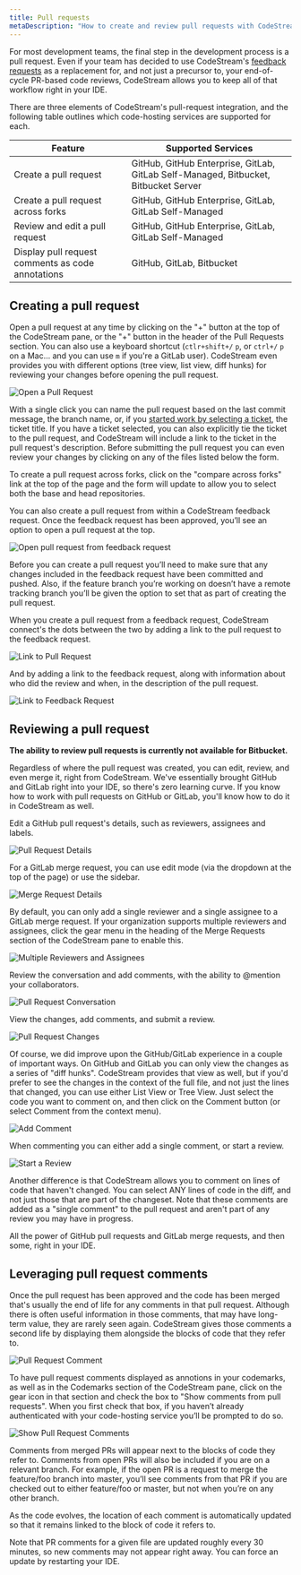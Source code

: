 ```yaml
---
title: Pull requests
metaDescription: "How to create and review pull requests with CodeStream."
---
```


For most development teams, the final step in the development process is a pull
request. Even if your team has decided to use CodeStream's [feedback
requests](feedback-requests) as a replacement for, and not just a precursor to,
your end-of-cycle PR-based code reviews, CodeStream allows you to keep all of
that workflow right in your IDE.

There are three elements of CodeStream's pull-request integration, and the
following table outlines which code-hosting services are supported for each.

Feature|Supported Services
-------------|-------
Create a pull request|GitHub, GitHub Enterprise, GitLab, GitLab Self-Managed, Bitbucket, Bitbucket Server
Create a pull request across forks|GitHub, GitHub Enterprise, GitLab, GitLab Self-Managed
Review and edit a pull request|GitHub, GitHub Enterprise, GitLab, GitLab Self-Managed
Display pull request comments as code annotations|GitHub, GitLab, Bitbucket

## Creating a pull request

Open a pull request at any time by clicking on the "+" button at the top of the
CodeStream pane, or the "+" button in the header of the Pull Requests
section. You can also use a keyboard shortcut (`ctlr+shift+/` `p`, or `ctrl+/`
`p` on a Mac... and you can use `m` if you're a GitLab user). CodeStream even
provides you with different options (tree view, list view, diff hunks) for
reviewing your changes before opening the pull request.

![Open a Pull Request](../assets/images/OpenPullRequest1.png)

With a single click you can name the pull request based on the last commit
message, the branch name, or, if you [started work by selecting a
ticket](start-work), the ticket title. If you have a ticket selected, you can
also explicitly tie the ticket to the pull request, and CodeStream will include
a link to the ticket in the pull request's description. Before submitting the
pull request you can even review your changes by clicking on any of the files
listed below the form.

To create a pull request across forks, click on the "compare across forks" link
at the top of the page and the form will update to allow you to select both the
base and head repositories.

You can also create a pull request from within a CodeStream feedback request.
Once the feedback request has been approved, you’ll see an option to open a pull
request at the top.

![Open pull request from feedback request](../assets/images/OpenPRfromFR.png)

Before you can create a pull request you’ll need to make sure that any changes
included in the feedback request have been committed and pushed. Also, if the
feature branch you’re working on doesn’t have a remote tracking branch you’ll be
given the option to set that as part of creating the pull request.

When you create a pull request from a feedback request, CodeStream connect's the
dots between the two by adding a link to the pull request to the feedback
request.

![Link to Pull Request](../assets/images/LinkToPullRequest.png)

And by adding a link to the feedback request, along with information about who
did the review and when, in the description of the pull request.

![Link to Feedback Request](../assets/images/LinkToFeedbackRequest.png)

## Reviewing a pull request

**The ability to review pull requests is currently not available for Bitbucket.**

Regardless of where the pull request was created, you can edit, review, and even
merge it, right from CodeStream. We've essentially brought GitHub and GitLab
right into your IDE, so there's zero learning curve. If you know how to work
with pull requests on GitHub or GitLab, you'll know how to do it in CodeStream
as well.

Edit a GitHub pull request's details, such as reviewers, assignees and labels.

![Pull Request Details](../assets/images/PRDetails-GH.png)

For a GitLab merge request, you can use edit mode (via the dropdown at the top
of the page) or use the sidebar.

![Merge Request Details](../assets/images/PRDetails-GL.png)

By default, you can only add a single reviewer and a single assignee to a GitLab
merge request. If your organization supports multiple reviewers and assignees,
click the gear menu in the heading of the Merge Requests section of the
CodeStream pane to enable this.

![Multiple Reviewers and Assignees](../assets/images/MultipleSetting-GL.png)

Review the conversation and add comments, with the ability to @mention your
collaborators. 

![Pull Request Conversation](../assets/images/PRConversation-GH.png)

View the changes, add comments, and submit a review.

![Pull Request Changes](../assets/images/PRChanges-GH.png)

Of course, we did improve upon the GitHub/GitLab experience in a couple of
important ways. On GitHub and GitLab you can only view the changes as a series
of "diff hunks". CodeStream provides that view as well, but if you'd prefer to
see the changes in the context of the full file, and not just the lines that
changed, you can use either List View or Tree View. Just select the code you
want to comment on, and then click on the Comment button (or select Comment from
the context menu).

![Add Comment](../assets/images/PRComment-GH.png)

When commenting you can either add a single comment, or start a review.

![Start a Review](../assets/images/PRCommentForm-GH.png)

Another difference is that CodeStream allows you to comment on lines of code
that haven't changed. You can select ANY lines of code in the diff, and not just
those that are part of the changeset. Note that these comments are added as a
"single comment" to the pull request and aren't part of any review you may have
in progress.

All the power of GitHub pull requests and GitLab merge requests, and then some,
right in your IDE.

## Leveraging pull request comments

Once the pull request has been approved and the code has been merged that's
usually the end of life for any comments in that pull request. Although there is
often useful information in those comments, that may have long-term value, they
are rarely seen again. CodeStream gives those comments a second life by
displaying them alongside the blocks of code that they refer to. 

![Pull Request Comment](../assets/images/PRComment-Gutter1.png)

To have pull request comments displayed as annotions in your codemarks, as well
as in the Codemarks section of the CodeStream pane, click on the gear icon in
that section and check the box to "Show comments from pull requests". When you
first check that box, if you haven’t already authenticated with your
code-hosting service you’ll be prompted to do so.

![Show Pull Request Comments](../assets/images/CodemarksSection-Settings.png)

Comments from merged PRs will appear next to the blocks of code they refer to.
Comments from open PRs will also be included if you are on a relevant branch.
For example, if the open PR is a request to merge the feature/foo branch into
master, you’ll see comments from that PR if you are checked out to either
feature/foo or master, but not when you’re on any other branch.

As the code evolves, the location of each comment is automatically updated so
that it remains linked to the block of code it refers to.

Note that PR comments for a given file are updated roughly every 30 minutes, so
new comments may not appear right away. You can force an update by restarting
your IDE.